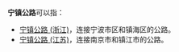 '''宁镇公路'''可以指：
*[[宁镇公路_(浙江)|宁镇公路 (浙江)]]，连接宁波市区和镇海区的公路。
*[[宁镇公路_(江苏)|宁镇公路 (江苏)]]，连接南京市和镇江市的公路。
{{Disambiguation|Cat=四字路名消歧义}}